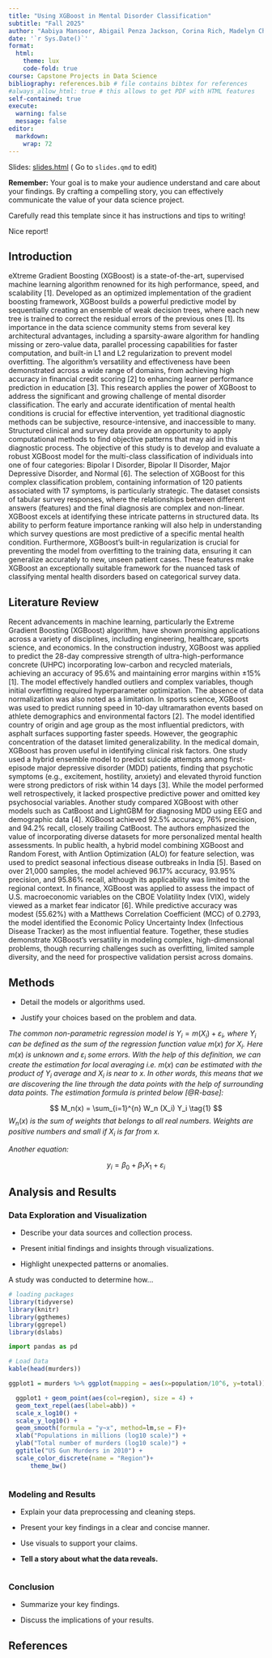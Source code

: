 ```yaml
---
title: "Using XGBoost in Mental Disorder Classification"
subtitle: "Fall 2025"
author: "Aabiya Mansoor, Abigail Penza Jackson, Corina Rich, Madelyn Champion (Advisor: Dr. Cohen)"
date: '`r Sys.Date()`'
format:
  html:
    theme: lux
    code-fold: true
course: Capstone Projects in Data Science
bibliography: references.bib # file contains bibtex for references
#always_allow_html: true # this allows to get PDF with HTML features
self-contained: true
execute: 
  warning: false
  message: false
editor: 
  markdown: 
    wrap: 72
---
```


Slides: [slides.html](slides.html){target="_blank"} ( Go to `slides.qmd`
to edit)

::: callout-important
**Remember:** Your goal is to make your audience understand and care
about your findings. By crafting a compelling story, you can effectively
communicate the value of your data science project.

Carefully read this template since it has instructions and tips to
writing!

Nice report!
:::

## Introduction

eXtreme Gradient Boosting (XGBoost) is a state-of-the-art, supervised machine learning algorithm renowned for its high performance, speed, and scalability [1]. Developed as an optimized implementation of the gradient boosting framework, XGBoost builds a powerful predictive model by sequentially creating an ensemble of weak decision trees, where each new tree is trained to correct the residual errors of the previous ones [1]. Its importance in the data science community stems from several key architectural advantages, including a sparsity-aware algorithm for handling missing or zero-value data, parallel processing capabilities for faster computation, and built-in L1 and L2 regularization to prevent model overfitting. The algorithm's versatility and effectiveness have been demonstrated across a wide range of domains, from achieving high accuracy in financial credit scoring [2] to enhancing learner performance prediction in education [3].
This research applies the power of XGBoost to address the significant and growing challenge of mental disorder classification. The early and accurate identification of mental health conditions is crucial for effective intervention, yet traditional diagnostic methods can be subjective, resource-intensive, and inaccessible to many. Structured clinical and survey data provide an opportunity to apply computational methods to find objective patterns that may aid in this diagnostic process. The objective of this study is to develop and evaluate a robust XGBoost model for the multi-class classification of individuals into one of four categories: Bipolar I Disorder, Bipolar II Disorder, Major Depressive Disorder, and Normal [6].
The selection of XGBoost for this complex classification problem, containing information of 120 patients associated with 17 symptoms, is particularly strategic. The dataset consists of tabular survey responses, where the relationships between different answers (features) and the final diagnosis are complex and non-linear. XGBoost excels at identifying these intricate patterns in structured data. Its ability to perform feature importance ranking will also help in understanding which survey questions are most predictive of a specific mental health condition. Furthermore, XGBoost's built-in regularization is crucial for preventing the model from overfitting to the training data, ensuring it can generalize accurately to new, unseen patient cases. These features make XGBoost an exceptionally suitable framework for the nuanced task of classifying mental health disorders based on categorical survey data.

## Literature Review

Recent advancements in machine learning, particularly the Extreme Gradient Boosting (XGBoost) algorithm, have shown promising applications across a variety of disciplines, including engineering, healthcare, sports science, and economics. In the construction industry, XGBoost was applied to predict the 28-day compressive strength of ultra-high-performance concrete (UHPC) incorporating low-carbon and recycled materials, achieving an accuracy of 95.6% and maintaining error margins within ±15% [1]. The model effectively handled outliers and complex variables, though initial overfitting required hyperparameter optimization. The absence of data normalization was also noted as a limitation. In sports science, XGBoost was used to predict running speed in 10-day ultramarathon events based on athlete demographics and environmental factors [2]. The model identified country of origin and age group as the most influential predictors, with asphalt surfaces supporting faster speeds. However, the geographic concentration of the dataset limited generalizability.
In the medical domain, XGBoost has proven useful in identifying clinical risk factors. One study used a hybrid ensemble model to predict suicide attempts among first-episode major depressive disorder (MDD) patients, finding that psychotic symptoms (e.g., excitement, hostility, anxiety) and elevated thyroid function were strong predictors of risk within 14 days [3]. While the model performed well retrospectively, it lacked prospective predictive power and omitted key psychosocial variables. Another study compared XGBoost with other models such as CatBoost and LightGBM for diagnosing MDD using EEG and demographic data [4]. XGBoost achieved 92.5% accuracy, 76% precision, and 94.2% recall, closely trailing CatBoost. The authors emphasized the value of incorporating diverse datasets for more personalized mental health assessments.
In public health, a hybrid model combining XGBoost and Random Forest, with Antlion Optimization (ALO) for feature selection, was used to predict seasonal infectious disease outbreaks in India [5]. Based on over 21,000 samples, the model achieved 96.17% accuracy, 93.95% precision, and 95.86% recall, although its applicability was limited to the regional context. In finance, XGBoost was applied to assess the impact of U.S. macroeconomic variables on the CBOE Volatility Index (VIX), widely viewed as a market fear indicator [6]. While predictive accuracy was modest (55.62%) with a Matthews Correlation Coefficient (MCC) of 0.2793, the model identified the Economic Policy Uncertainty Index (Infectious Disease Tracker) as the most influential feature. Together, these studies demonstrate XGBoost's versatility in modeling complex, high-dimensional problems, though recurring challenges such as overfitting, limited sample diversity, and the need for prospective validation persist across domains.


## Methods

-   Detail the models or algorithms used.

-   Justify your choices based on the problem and data.

*The common non-parametric regression model is*
$Y_i = m(X_i) + \varepsilon_i$*, where* $Y_i$ *can be defined as the sum
of the regression function value* $m(x)$ *for* $X_i$*. Here* $m(x)$ *is
unknown and* $\varepsilon_i$ *some errors. With the help of this
definition, we can create the estimation for local averaging i.e.*
$m(x)$ *can be estimated with the product of* $Y_i$ *average and* $X_i$
*is near to* $x$*. In other words, this means that we are discovering
the line through the data points with the help of surrounding data
points. The estimation formula is printed below [@R-base]:*

$$
M_n(x) = \sum_{i=1}^{n} W_n (X_i) Y_i  \tag{1}
$$$W_n(x)$ *is the sum of weights that belongs to all real numbers.
Weights are positive numbers and small if* $X_i$ *is far from* $x$*.*

*Another equation:*

$$
y_i = \beta_0 + \beta_1 X_1 +\varepsilon_i
$$

## Analysis and Results

### Data Exploration and Visualization

-   Describe your data sources and collection process.

-   Present initial findings and insights through visualizations.

-   Highlight unexpected patterns or anomalies.

A study was conducted to determine how...

```r
# loading packages 
library(tidyverse)
library(knitr)
library(ggthemes)
library(ggrepel)
library(dslabs)
```

```python
import pandas as pd
```

```r
# Load Data
kable(head(murders))

ggplot1 = murders %>% ggplot(mapping = aes(x=population/10^6, y=total)) 

  ggplot1 + geom_point(aes(col=region), size = 4) +
  geom_text_repel(aes(label=abb)) +
  scale_x_log10() +
  scale_y_log10() +
  geom_smooth(formula = "y~x", method=lm,se = F)+
  xlab("Populations in millions (log10 scale)") + 
  ylab("Total number of murders (log10 scale)") +
  ggtitle("US Gun Murders in 2010") +
  scale_color_discrete(name = "Region")+
      theme_bw()
  

```

### Modeling and Results

-   Explain your data preprocessing and cleaning steps.

-   Present your key findings in a clear and concise manner.

-   Use visuals to support your claims.

-   **Tell a story about what the data reveals.**

```r

```

### Conclusion

-   Summarize your key findings.

-   Discuss the implications of your results.

## References
